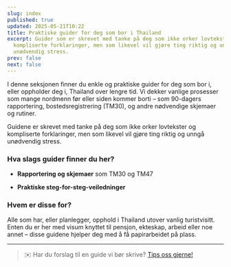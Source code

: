 ```yaml
---
slug: index
published: true
updated: 2025-05-21T10:22
title: Praktiske guider for deg som bor i Thailand
excerpt: Guider som er skrevet med tanke på deg som ikke orker lovtekster og
  kompliserte forklaringer, men som likevel vil gjøre ting riktig og unngå
  unødvendig stress.
prev: false
next: false
---
```

I denne seksjonen finner du enkle og praktiske guider for deg som bor i, eller oppholder deg i, Thailand over lengre tid. Vi dekker vanlige prosesser som mange nordmenn før eller siden kommer borti – som 90-dagers rapportering, bostedsregistrering (TM30), og andre nødvendige skjemaer og rutiner.

Guidene er skrevet med tanke på deg som ikke orker lovtekster og kompliserte forklaringer, men som likevel vil gjøre ting riktig og unngå unødvendig stress.

### Hva slags guider finner du her?

*   **Rapportering og skjemaer** som TM30 og TM47
    
*   **Praktiske steg-for-steg-veiledninger**
    

### Hvem er disse for?

Alle som har, eller planlegger, opphold i Thailand utover vanlig turistvisitt. Enten du er her med visum knyttet til pensjon, ekteskap, arbeid eller noe annet – disse guidene hjelper deg med å få papirarbeidet på plass.

* * *

> ✉️ Har du forslag til en guide vi bør skrive? [Tips oss gjerne!](/kontakt/)
